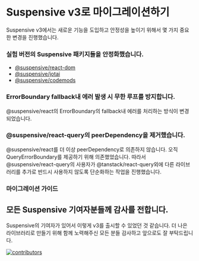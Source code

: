 
# Suspensive v3로 마이그레이션하기

Suspensive v3에서는 새로운 기능을 도입하고 안정성을 높이기 위해서 몇 가지 중요한 변경을 진행했습니다.

### 실험 버전의 Suspensive 패키지들을 안정화했습니다.

- [@suspensive/react-dom](../react-dom/installation)
- [@suspensive/jotai](../jotai/motivation)
- [@suspensive/codemods](../codemods/motivation)

### ErrorBoundary fallback내 에러 발생 시 무한 루프를 방지합니다.

@suspensive/react의 ErrorBoundary의 fallback내 에러를 처리하는 방식이 변경되었습니다.

### @suspensive/react-query의 peerDependency을 제거했습니다.

@suspensive/react를 더 이상 peerDependency로 의존하지 않습니다. 오직 QueryErrorBoundary를 제공하기 위해 의존했었습니다.
따라서 @suspensive/react-query의 사용자가 @tanstack/react-query외에 다른 라이브러리를 추가로 반드시 사용하지 않도록 단순화하는 작업을 진행했습니다.

### 마이그레이션 가이드

<Cards num={2}>
  <Cards.Card
    title="@suspensive/react v3 보기"
    href="/docs/react/migration/migrate-to-v3"
  />
  <Cards.Card
    title="@suspensive/react-query v3 보기"
    href="/docs/react-query/migration/migrate-to-v3"
  />
</Cards>

## 모든 Suspensive 기여자분들께 감사를 전합니다.

Suspensive의 기여자가 있어서 이렇게 v3를 출시할 수 있었던 것 같습니다. 더 나은 라이브러리로 만들기 위해 함께 노력해주신 모든 분들 감사하고 앞으로도 잘 부탁드립니다.

[![contributors](https://contrib.rocks/image?repo=toss/suspensive)](https://github.com/toss/suspensive/graphs/contributors)
